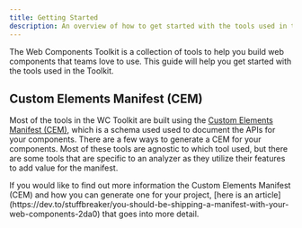 ```yaml
---
title: Getting Started
description: An overview of how to get started with the tools used in the Web Components Toolkit.
---
```



The Web Components Toolkit is a collection of tools to help you build web components that teams love to use. 
This guide will help you get started with the tools used in the Toolkit.

## Custom Elements Manifest (CEM)

Most of the tools in the WC Toolkit are built using the [Custom Elements Manifest (CEM)](https://github.com/webcomponents/custom-elements-manifest), 
which is a schema used used to document the APIs for your components. 
There are a few ways to generate a CEM for your components. 
Most of these tools are agnostic to which tool used, but there are some tools that 
are specific to an analyzer as they utilize their features to add value for the manifest.

<Aside>If you would like to find out more information the Custom Elements Manifest (CEM) and how you can generate one for your project, [here is an article](https://dev.to/stuffbreaker/you-should-be-shipping-a-manifest-with-your-web-components-2da0) that goes into more detail.</Aside>


